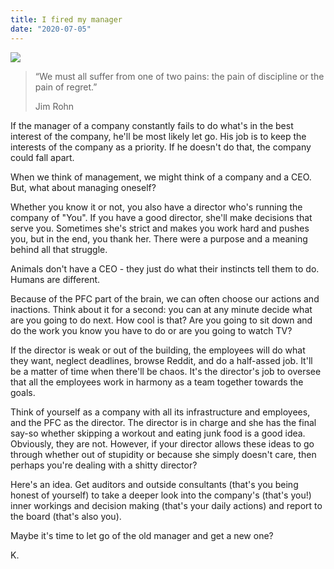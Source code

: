```yaml
---
title: I fired my manager
date: "2020-07-05"
---
```


![](multicolored-abstract-painting-1266808.jpg)

> “We must all suffer from one of two pains: the pain of discipline or the pain of regret.”
>
> Jim Rohn

If the manager of a company constantly fails to do what's in the best interest of the company, he'll be most likely let go. His job is to keep the interests of the company as a priority. If he doesn't do that, the company could fall apart.

When we think of management, we might think of a company and a CEO. But, what about managing oneself?

Whether you know it or not, you also have a director who's running the company of "You". If you have a good director, she'll make decisions that serve you. Sometimes she's strict and makes you work hard and pushes you, but in the end, you thank her. There were a purpose and a meaning behind all that struggle.

Animals don't have a CEO - they just do what their instincts tell them to do. Humans are different.

Because of the PFC part of the brain, we can often choose our actions and inactions. Think about it for a second: you can at any minute decide what are you going to do next. How cool is that? Are you going to sit down and do the work you know you have to do or are you going to watch TV?

If the director is weak or out of the building, the employees will do what they want, neglect deadlines, browse Reddit, and do a half-assed job. It'll be a matter of time when there'll be chaos. It's the director's job to oversee that all the employees work in harmony as a team together towards the goals.

Think of yourself as a company with all its infrastructure and employees, and the PFC as the director. The director is in charge and she has the final say-so whether skipping a workout and eating junk food is a good idea. Obviously, they are not. However, if your director allows these ideas to go through whether out of stupidity or because she simply doesn't care, then perhaps you're dealing with a shitty director?

Here's an idea. Get auditors and outside consultants (that's you being honest of yourself) to take a deeper look into the company's (that's you!) inner workings and decision making (that's your daily actions) and report to the board (that's also you).

Maybe it's time to let go of the old manager and get a new one?

K.
